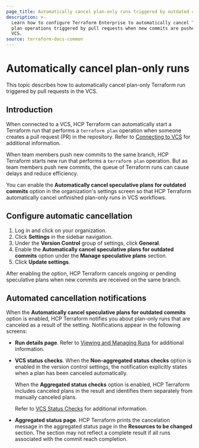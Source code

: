 ```yaml
---
page_title: Automatically cancel plan-only runs triggered by outdated commits
description: >-
  Learn how to configure Terraform Enterprise to automatically cancel Terraform
  plan operations triggered by pull requests when new commits are pushed to the
  VCS.
source: terraform-docs-common
---
```


# Automatically cancel plan-only runs

This topic describes how to automatically cancel plan-only Terraform run triggered by pull requests in the VCS. 

## Introduction

When connected to a VCS, HCP Terraform can automatically start a Terraform run that performs a `terraform plan` operation when someone creates a pull request (PR) in the repository. Refer to [Connecting to VCS](/terraform/enterprise/vcs) for additional information. 

When team members push new commits to the same branch, HCP Terraform starts new run that performs a `terraform plan` operation. But as team members push new commits, the queue of Terraform runs can cause delays and reduce efficiency. 

You can enable the **Automatically cancel speculative plans for outdated commits** option in the organization's settings screen so that HCP Terraform automatically cancel unfinished plan-only runs in VCS workflows.

## Configure automatic cancellation

1.  Log in and click on your organization.
2.  Click **Settings** in the sidebar navigation.
3.  Under the **Version Control** group of settings, click **General**. 
4.  Enable the **Automatically cancel speculative plans for outdated commits** option under the **Manage speculative plans** section.
5.  Click **Update settings**.

After enabling the option, HCP Terraform cancels ongoing or pending speculative plans when new commits are received on the same branch.

## Automated cancellation notifications

When the **Automatically cancel speculative plans for outdated commits** option is enabled, HCP Terraform notifies you about plan-only runs that are canceled as a result of the setting.  Notifications appear in the following screens:

-   **Run details page**. Refer to [Viewing and Managing Runs](/terraform/enterprise/run/manage) for additional information.

-   **VCS status checks**. When the **Non-aggregated status checks** option is enabled in the version control settings, the notification explicitly states when a plan has been canceled automatically.

      When the **Aggregated status checks** option is enabled, HCP Terraform includes canceled plans in the result and identifies them separately from manually canceled plans.  

      Refer to [VCS Status Checks](/terraform/enterprise/users-teams-organizations/organizations/vcs-status-checks) for additional information.
       

-   **Aggregated status page**. HCP Terraform prints the cancelation message in the aggregated status page in the  **Resources to be changed** section. The section may not reflect a complete result if all runs associated with the commit reach completion.
